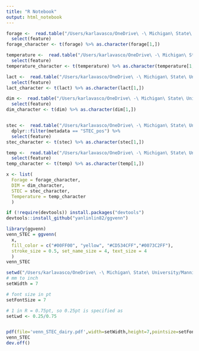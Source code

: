 ```yaml
---
title: "R Notebook"
output: html_notebook
---
```


```r
forage <-  read.table("/Users/karlavasco/OneDrive\ -\ Michigan\ State\ University/Manning_lab/Microbiome_cattle/data/Microbiome_2019/97_table_data/MasAsLin2_files/Pforage_genus/significant_results.tsv", sep = "\t", header = TRUE, na.strings = "") %>% 
  select(feature)
forage_character <- t(forage) %>% as.character(forage[1,])

temperature <-  read.table("/Users/karlavasco/OneDrive\ -\ Michigan\ State\ University/Manning_lab/Microbiome_cattle/data/Microbiome_2019/97_table_data/MasAsLin2_files/Temperature_genus/significant_results.tsv", sep = "\t", header = TRUE, na.strings = "") %>% 
  select(feature)
temperature_character <- t(temperature) %>% as.character(temperature[1,])

lact <-  read.table("/Users/karlavasco/OneDrive\ -\ Michigan\ State\ University/Manning_lab/Microbiome_cattle/data/Microbiome_2019/97_table_data/MasAsLin2_files/LACT_number_genus/significant_results.tsv", sep = "\t", header = TRUE, na.strings = "") %>% 
  select(feature)
lact_character <- t(lact) %>% as.character(lact[1,])

dim <-  read.table("/Users/karlavasco/OneDrive\ -\ Michigan\ State\ University/Manning_lab/Microbiome_cattle/data/Microbiome_2019/97_table_data/MasAsLin2_files/DIM_genus/significant_results.tsv", sep = "\t", header = TRUE, na.strings = "") %>% 
  select(feature)
dim_character <- t(dim) %>% as.character(dim[1,])


stec <-  read.table("/Users/karlavasco/OneDrive\ -\ Michigan\ State\ University/Manning_lab/Microbiome_cattle/data/Microbiome_2019/97_table_data/MasAsLin2_files/STEC_genus_dairy_studyID/significant_results.tsv", sep = "\t", header = TRUE, na.strings = "") %>% 
  dplyr::filter(metadata == "STEC_pos") %>% 
  select(feature)
stec_character <- t(stec) %>% as.character(stec[1,])

temp <-  read.table("/Users/karlavasco/OneDrive\ -\ Michigan\ State\ University/Manning_lab/Microbiome_cattle/data/Microbiome_2019/97_table_data/MasAsLin2_files/Temperature_genus/significant_results.tsv", sep = "\t", header = TRUE, na.strings = "") %>% 
  select(feature)
temp_character <- t(temp) %>% as.character(temp[1,])
```

```r
x <- list(
  Forage = forage_character, 
  DIM = dim_character,
  STEC = stec_character,
  Temperature = temp_character
  )
```


```r
if (!require(devtools)) install.packages("devtools")
devtools::install_github("yanlinlin82/ggvenn")
```


```r
library(ggvenn)
venn_STEC = ggvenn(
  x, 
  fill_color = c("#00FF00", "yellow", "#CD534CFF","#0073C2FF"),
  stroke_size = 0.5, set_name_size = 4, text_size = 4
  )
venn_STEC
```
```r

setwd("/Users/karlavasco/OneDrive\ -\ Michigan\ State\ University/Manning_lab/Microbiome_cattle/results/2021/")
# mm to inch
setWidth = 7

# font size in pt
setFontSize = 7

# 1 in R = 0.75pt, so 0.25pt is specified as 
setLwd <- 0.25/0.75    


pdf(file='venn_STEC_dairy.pdf',width=setWidth,height=7,pointsize=setFontSize)
venn_STEC
dev.off()

```





